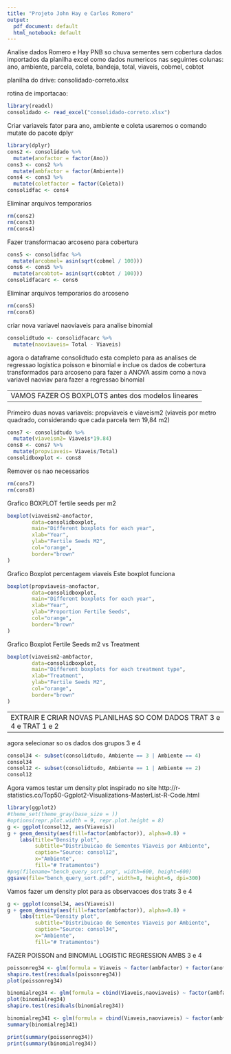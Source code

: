 ```yaml
---
title: "Projeto John Hay e Carlos Romero"
output:
  pdf_document: default
  html_notebook: default
---
```

Analise dados Romero e Hay PNB so chuva sementes sem cobertura
dados importados da planilha excel como dados numericos nas seguintes
colunas: ano, ambiente, parcela, coleta, bandeja, total, viaveis, cobmel, cobtot

planilha do drive: consolidado-correto.xlsx

rotina de importacao:

```r
library(readxl)
consolidado <- read_excel("consolidado-correto.xlsx")
```


Criar variaveis fator para ano, ambiente e coleta
usaremos o comando mutate do pacote dplyr


```r
library(dplyr)
cons2 <- consolidado %>% 
  mutate(anofactor = factor(Ano))
cons3 <- cons2 %>% 
  mutate(ambfactor = factor(Ambiente))
cons4 <- cons3 %>% 
  mutate(coletfactor = factor(Coleta))
consolidfac <- cons4
```
Eliminar arquivos temporarios
```r
rm(cons2)
rm(cons3)
rm(cons4)
```
Fazer transformacao arcoseno para cobertura

```r
cons5 <- consolidfac %>% 
  mutate(arcobmel= asin(sqrt(cobmel / 100)))
cons6 <- cons5 %>% 
  mutate(arcobtot= asin(sqrt(cobtot / 100)))
consolidfacarc <- cons6
```
Eliminar arquivos temporarios do arcoseno

```r
rm(cons5)
rm(cons6)
```


criar nova variavel naoviaveis para analise binomial

```r
consolidtudo <- consolidfacarc %>% 
  mutate(naoviaveis= Total - Viaveis)
```


agora o dataframe consolidtudo esta completo para as analises de regressao logistica poisson e binomial
e inclue os dados de cobertura transformados para arcoseno para fazer a ANOVA
assim como a nova variavel naoviav para fazer a regressao binomial


------------------------------------------
VAMOS FAZER OS BOXPLOTS antes dos modelos lineares
------------------------------------------

Primeiro duas novas variaveis: propviaveis e viaveism2 (viaveis por metro quadrado, considerando que cada parcela tem 19,84 m2)

```r
cons7 <- consolidtudo %>% 
  mutate(viaveism2= Viaveis*19.84)
cons8 <- cons7 %>% 
  mutate(propviaveis= Viaveis/Total)
consolidboxplot <- cons8
```


Remover os nao necessarios
```r
rm(cons7)
rm(cons8)
```

Grafico BOXPLOT fertile seeds per m2

```r
boxplot(viaveism2~anofactor,
        data=consolidboxplot,
        main="Different boxplots for each year",
        xlab="Year",
        ylab="Fertile Seeds M2",
        col="orange",
        border="brown"
)
```

Grafico Boxplot percentagem viaveis
Este boxplot funciona

```r
boxplot(propviaveis~anofactor,
        data=consolidboxplot,
        main="Different boxplots for each year",
        xlab="Year",
        ylab="Proportion Fertile Seeds",
        col="orange",
        border="brown"
)
```

Grafico Boxplot Fertile Seeds m2 vs Treatment

```r
boxplot(viaveism2~ambfactor,
        data=consolidboxplot,
        main="Different boxplots for each treatment type",
        xlab="Treatment",
        ylab="Fertile Seeds M2",
        col="orange",
        border="brown"
)
```

-----------------------------------------------------------------
EXTRAIR E CRIAR NOVAS PLANILHAS SO COM DADOS TRAT 3 e 4 e TRAT 1 e 2
--------------------------------------------
agora selecionar so os dados dos grupos 3 e 4

```r
consol34 <- subset(consolidtudo, Ambiente == 3 | Ambiente == 4)
consol34
consol12 <- subset(consolidtudo, Ambiente == 1 | Ambiente == 2)
consol12
```


Agora vamos testar um density plot inspirado no site
http://r-statistics.co/Top50-Ggplot2-Visualizations-MasterList-R-Code.html
```r
library(ggplot2)
#theme_set(theme_gray(base_size = ))
#options(repr.plot.width = 9, repr.plot.height = 8)
g <- ggplot(consol12, aes(Viaveis))
g + geom_density(aes(fill=factor(ambfactor)), alpha=0.8) + 
    labs(title="Density plot", 
         subtitle="Distribuicao de Sementes Viaveis por Ambiente",
         caption="Source: consol12",
         x="Ambiente",
         fill="# Tratamentos")
#png(filename="bench_query_sort.png", width=600, height=600)
ggsave(file="bench_query_sort.pdf", width=8, height=6, dpi=300)

```
Vamos fazer um density plot para as observacoes dos trats 3 e 4
```r
g <- ggplot(consol34, aes(Viaveis))
g + geom_density(aes(fill=factor(ambfactor)), alpha=0.8) + 
    labs(title="Density plot", 
         subtitle="Distribuicao de Sementes Viaveis por Ambiente",
         caption="Source: consol34",
         x="Ambiente",
         fill="# Tratamentos")
```




 FAZER POISSON and BINOMIAL LOGISTIC REGRESSION AMBS 3 e 4
 
 
```r
poissonreg34 <- glm(formula = Viaveis ~ factor(ambfactor) + factor(anofactor), family = poisson, data = consol34)
shapiro.test(residuals(poissonreg34))
plot(poissonreg34)

binomialreg34 <- glm(formula = cbind(Viaveis,naoviaveis) ~ factor(ambfactor) + factor(anofactor), family = binomial, data = consol34)
plot(binomialreg34)
shapiro.test(residuals(binomialreg34))

binomialreg341 <- glm(formula = cbind(Viaveis,naoviaveis) ~ factor(ambfactor) + factor(anofactor) + arcobtot, family = binomial, data = consol34)
summary(binomialreg341)

print(summary(poissonreg34))
print(summary(binomialreg34))


```

